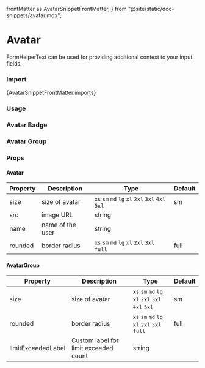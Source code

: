   frontMatter as AvatarSnippetFrontMatter,
} from "@site/static/doc-snippets/avatar.mdx";



# Avatar

FormHelperText can be used for providing additional context to your input fields.

### Import

<CodeBlock language="jsx">{AvatarSnippetFrontMatter.imports}</CodeBlock>

### Usage

<AvatarSnippet />

### Avatar Badge

<AvatarBadgeSnippet />

### Avatar Group

<AvatarGroupSnippet />

### Props

#### Avatar

| Property | Description      | Type                                             | Default |
| -------- | ---------------- | ------------------------------------------------ | ------- |
| size     | size of avatar   | `xs` `sm` `md` `lg` `xl` `2xl` `3xl` `4xl` `5xl` | sm      |
| src      | image URL        | string                                           |         |
| name     | name of the user | string                                           |         |
| rounded  | border radius    | `xs` `sm` `md` `lg` `xl` `2xl` `3xl` `full`      | full    |

#### AvatarGroup

| Property           | Description                           | Type                                             | Default |
| ------------------ | ------------------------------------- | ------------------------------------------------ | ------- |
| size               | size of avatar                        | `xs` `sm` `md` `lg` `xl` `2xl` `3xl` `4xl` `5xl` | sm      |
| rounded            | border radius                         | `xs` `sm` `md` `lg` `xl` `2xl` `3xl` `full`      | full    |
| limitExceededLabel | Custom label for limit exceeded count | string                                           |         |
